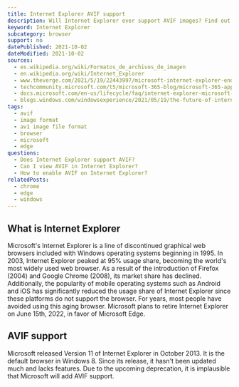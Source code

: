 ```yaml
---
title: Internet Explorer AVIF support
description: Will Internet Explorer ever support AVIF images? Find out here.
keyword: Internet Explorer
subcategory: browser
support: no
datePublished: 2021-10-02
dateModified: 2021-10-02
sources:
  - es.wikipedia.org/wiki/Formatos_de_archivos_de_imagen
  - en.wikipedia.org/wiki/Internet_Explorer
  - www.theverge.com/2021/5/19/22443997/microsoft-internet-explorer-end-of-support-date
  - techcommunity.microsoft.com/t5/microsoft-365-blog/microsoft-365-apps-say-farewell-to-internet-explorer-11-and/ba-p/1591666
  - docs.microsoft.com/en-us/lifecycle/faq/internet-explorer-microsoft-edge
  - blogs.windows.com/windowsexperience/2021/05/19/the-future-of-internet-explorer-on-windows-10-is-in-microsoft-edge/
tags:
  - avif
  - image format
  - av1 image file format
  - browser
  - microsoft
  - edge
questions:
  - Does Internet Explorer support AVIF?
  - Can I view AVIF in Internet Explorer?
  - How to enable AVIF on Internet Explorer?
relatedPosts:
  - chrome
  - edge
  - windows
---
```


## What is Internet Explorer

Microsoft's Internet Explorer is a line of discontinued graphical web browsers included with Windows operating systems beginning in 1995. In 2003, Internet Explorer peaked at 95% usage share, becoming the world's most widely used web browser. As a result of the introduction of Firefox (2004) and Google Chrome (2008), its market share has declined. Additionally, the popularity of mobile operating systems such as Android and iOS has significantly reduced the usage share of Internet Explorer since these platforms do not support the browser. For years, most people have avoided using this aging browser. Microsoft plans to retire Internet Explorer on June 15th, 2022, in favor of Microsoft Edge.

## AVIF support

Microsoft released Version 11 of Internet Explorer in October 2013. It is the default browser in Windows 8. Since its release, it hasn't been updated much and lacks features. Due to the upcoming deprecation, it is implausible that Microsoft will add AVIF support.

